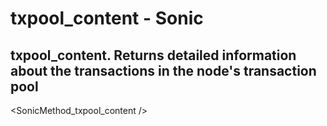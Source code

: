 # txpool_content - Sonic

## txpool_content. Returns detailed information about the transactions in the node's transaction pool


<SonicMethod_txpool_content />
